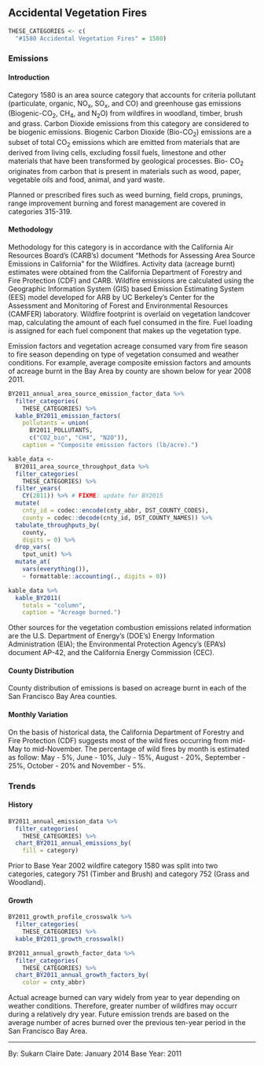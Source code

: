 ## Accidental Vegetation Fires {#misc-fire-veg}

```r
THESE_CATEGORIES <- c(
  "#1580 Accidental Vegetation Fires" = 1580)
```

### Emissions

#### Introduction {-}

Category 1580 is an area source category that accounts for criteria pollutant (particulate, organic, NO~x~, SO~x~, and CO) and greenhouse gas emissions (Biogenic-CO~2~, CH~4~, and N~2~O) from wildfires in woodland, timber, brush and grass.
Carbon Dioxide emissions from this category are considered to be biogenic emissions. Biogenic Carbon Dioxide (Bio-CO~2~) emissions are a subset of total CO~2~ emissions which are emitted from materials that are derived from living cells, excluding fossil fuels, limestone and other materials that have been transformed by geological processes. Bio- CO~2~ originates from carbon that is present in materials such as wood, paper, vegetable oils and food, animal, and yard waste.

Planned or prescribed fires such as weed burning, field crops, prunings, range improvement burning and forest management are covered in categories 315-319.

#### Methodology {-}

Methodology for this category is in accordance with the California Air Resources Board’s (CARB’s) document "Methods for Assessing Area Source Emissions in California" for the Wildfires. Activity data (acreage burnt) estimates were obtained from the California Department of Forestry and Fire Protection (CDF) and CARB.
Wildfire emissions are calculated using the Geographic Information System (GIS) based Emission Estimating System (EES) model developed for ARB by UC Berkeley’s Center for the Assessment and Monitoring of Forest and Environmental Resources (CAMFER) laboratory. Wildfire footprint is overlaid on vegetation landcover map, calculating the amount of each fuel consumed in the fire. Fuel loading is assigned for each fuel component that makes up the vegetation type.

Emission factors and vegetation acreage consumed vary from fire season to fire season depending on type of vegetation consumed and weather conditions. For example, average composite emission factors and amounts of acreage burnt in the Bay Area by county are shown below for year <span class="strike">2008</span> 2011.

```r
BY2011_annual_area_source_emission_factor_data %>%
  filter_categories(
    THESE_CATEGORIES) %>%
  kable_BY2011_emission_factors(
    pollutants = union(
      BY2011_POLLUTANTS,
      c("CO2_bio", "CH4", "N2O")),
    caption = "Composite emission factors (lb/acre).")
```

```r
kable_data <-
  BY2011_area_source_throughput_data %>%
  filter_categories(
    THESE_CATEGORIES) %>%
  filter_years(
    CY(2011)) %>% # FIXME: update for BY2015
  mutate(
    cnty_id = codec::encode(cnty_abbr, DST_COUNTY_CODES),
    county = codec::decode(cnty_id, DST_COUNTY_NAMES)) %>%
  tabulate_throughputs_by(
    county,
    digits = 0) %>%
  drop_vars(
    tput_unit) %>%
  mutate_at(
    vars(everything()),
    ~ formattable::accounting(., digits = 0))

kable_data %>%
  kable_BY2011(
    totals = "column",
    caption = "Acreage burned.")
```

Other sources for the vegetation combustion emissions related information are the U.S. Department of Energy’s (DOE’s) Energy Information Administration (EIA); the Environmental Protection Agency’s (EPA’s) document AP-42, and the California Energy Commission (CEC).

#### County Distribution {-}

County distribution of emissions is based on acreage burnt in each of the San Francisco Bay Area counties.

#### Monthly Variation {-}

On the basis of historical data, the California Department of Forestry and Fire Protection (CDF) suggests most of the wild fires occurring from mid-May to mid-November. The percentage of wild fires by month is estimated as follow: May - 5%, June - 10%, July - 15%, August - 20%, September - 25%, October - 20% and November - 5%.

### Trends

#### History {-}

```r
BY2011_annual_emission_data %>%
  filter_categories(
    THESE_CATEGORIES) %>%
  chart_BY2011_annual_emissions_by(
    fill = category) 
```

Prior to Base Year 2002 wildfire category 1580 was split into two categories, category 751 (Timber and Brush) and category 752 (Grass and Woodland).

#### Growth {-}

```r
BY2011_growth_profile_crosswalk %>%
  filter_categories(
    THESE_CATEGORIES) %>%
  kable_BY2011_growth_crosswalk()
```

```r
BY2011_annual_growth_factor_data %>%
  filter_categories(
    THESE_CATEGORIES) %>%
  chart_BY2011_annual_growth_factors_by(
    color = cnty_abbr) 
```

Actual acreage burned can vary widely from year to year depending on weather conditions. Therefore, greater number of wildfires may occurr during a relatively dry year. Future emission trends are based on the average number of acres burned over the previous ten-year period in the San Francisco Bay Area.

***

By: Sukarn Claire 
Date: January 2014 
Base Year: 2011
